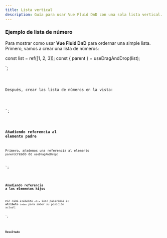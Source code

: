 ```yaml
---
title: Lista vertical
description: Guía para usar Vue Fluid DnD con una sola lista vertical.
---
```



### Ejemplo de lista de número

Para mostrar como usar **Vue Fluid DnD** para ordernar una simple lista.
Primero, vamos a crear una lista de números:


const list = ref([1, 2, 3]);
const { parent } = useDragAndDrop(list);

</script>`;

<Code code={listOfNumbers} lang="vue" />

Después, crear las lista de números en la vista:

<template>
  <ul class="number-list">
    <li class="number">{{ element }}</li>
  </ul>
</template>
<style>
  .number {
    border-style: solid;
    padding-left: 5px;
    margin-top: 0.25rem;
    border-width: 2px;
  }
  .number-list {
    display: block;
    padding: 10px;
  }
</style>
`;

<Code code={listOfNumbersHTML} lang="vue" />

### Añadiendo referencia al elemento padre

Primero, añademos una referencia al elemento `parent`creado de `useDragAndDrop`:


<template>
  <ul ref="parent" class="number-list">
      <li class="number">{{ element }}</li>
   </ul>
</template>
`;

<Code code={listOfNumbersDroppable} lang="vue" mark={highlightsDroppable} />

### Añadiendo referencia a los elementos hijos

Por cada elemento `<li>` solo pasaremos el **atributo** `index` para saber su posición actual:


<template>
    <ul ref="parent" class="number-list">
      <li class="number" v-for="(element, index) in list" :index="index">
        {{ element }}
      </li>
    </ul>
</template>`;


<Code code={listOfNumbersDraggable} lang="vue" mark={highlightsDraggable} />

### Resultado

<div class="pl-8">
  <SingleVerticalList client:load />
</div>
